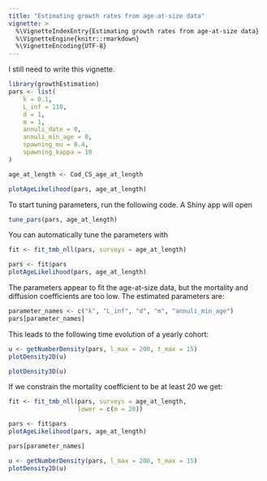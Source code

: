 ```yaml
---
title: "Estimating growth rates from age-at-size data"
vignette: >
  %\VignetteIndexEntry{Estimating growth rates from age-at-size data}
  %\VignetteEngine{knitr::rmarkdown}
  %\VignetteEncoding{UTF-8}
---
```


I still need to write this vignette.

```r
library(growthEstimation)
pars <- list(
    k = 0.1,
    L_inf = 110,
    d = 1,
    m = 1,
    annuli_date = 0,
    annuli_min_age = 0,
    spawning_mu = 0.4,
    spawning_kappa = 10
)

age_at_length <- Cod_CS_age_at_length

plotAgeLikelihood(pars, age_at_length)
```

To start tuning parameters, run the following code. A Shiny app will open
```r
tune_pars(pars, age_at_length)
```

You can automatically tune the parameters with
```r
fit <- fit_tmb_nll(pars, surveys = age_at_length)

pars <- fit$pars
plotAgeLikelihood(pars, age_at_length)
```

The parameters appear to fit the age-at-size data, but the mortality and diffusion
coefficients are too low. The estimated parameters are:
```r
parameter_names <- c("k", "L_inf", "d", "m", "annuli_min_age")
pars[parameter_names]
```


This leads to the following time evolution of a yearly
cohort:
```r
u <- getNumberDensity(pars, l_max = 200, t_max = 15)
plotDensity2D(u)
```

```r
plotDensity3D(u)
```

If we constrain the mortality coefficient to be at least 20 we get:
```r
fit <- fit_tmb_nll(pars, surveys = age_at_length,
                   lower = c(m = 20))

pars <- fit$pars
plotAgeLikelihood(pars, age_at_length)
```

```r
pars[parameter_names]
```

```r
u <- getNumberDensity(pars, l_max = 200, t_max = 15)
plotDensity2D(u)
```
